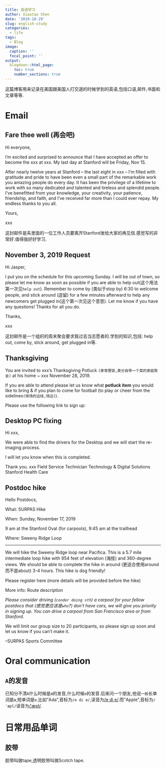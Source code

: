 ```yaml
---
title: 英语学习
author: Xiaotao Shen
date: '2019-10-29'
slug: english-study
categories:
  - life
tags:
  - Blog
image:
  caption: ''
  focal_point: ''
output:
  blogdown::html_page:
    toc: true
    number_sections: true
---
```


这篇博客用来记录在美国跟美国人打交道的时候学到的英语,包括口语,邮件,书面和文章等等.

# Email

## Fare thee well (再会吧)

Hi everyone,

I’m excited and surprised to announce that I have accepted an offer to become the xxx at xxx. My last day at Stanford will be Friday, Nov 15.

After nearly twelve years at Stanford – the last eight in xxx – I’m filled with gratitude and pride to have been even a small part of the remarkable work you amazing people do every day. It has been the privilege of a lifetime to work with so many dedicated and talented and tireless and splendid people. I’ve benefitted from your knowledge, your creativity, your patience, friendship, and faith, and I’ve received far more than I could ever repay. My endless thanks to you all.

Yours,

xxx

这封邮件是系里面的一位工作人员要离开Stanford发给大家的再见信.感觉写的非常好.值得我好好学习.

## November 3, 2019 Request

Hi Jasper,

I put you on the schedule for this upcoming Sunday. I will be out of town, so please let me know as soon as possible if you are able to help out(这个用法第一次见`help out`). Remember to come by (类似于stop by) 6:30 to welcome people, and stick around (逗留) for a few minutes afterward to help any newcomers get plugged in(这个第一次见这个意思). Let me know if you have any questions! Thanks for all you do.

Thanks,

xxx

这封邮件是一个组织的周末聚会要求我过去当志愿者的.学到的知识,包括: help out, come by, stick around, get plugged in等.

## Thanksgiving

You are invited to xxx’s Thanksgiving Potluck `(家常便饭,美分自带一个菜的家庭聚会)` at his home ~ xxx November 28, 2019.

If you are able to attend please let us know what **potluck item** you would like to bring & if you plan to come for football (to play or cheer from the sidelines`(球场的边线,场边)`).

Please use the following link to sign up:

## Desktop PC fixing

Hi xxx,

We were able to find the drivers for the Desktop and we will start the re-imaging process.

I will let you know when this is completed.

Thank you.
xxx
Field Service Technician
Technology & Digital Solutions
Stanford Health Care

## Postdoc hike

Hello Postdocs,

What: SURPAS Hike 

When: Sunday, November 17, 2019 

9 am at the Stanford Oval (for carpools), 9:45 am at the trailhead

Where: Sweeny Ridge Loop

*****

We will hike the Sweeny Ridge loop near Pacifica. This is a 5.7 mile intermediate loop hike with 954 feet of elevation (海拔) and 360-degree views. We should be able to complete the hike in around (更适合使用around而不是about) 3-4 hours. This hike is dog friendly! 

Please register here (more details will be provided before the hike)

More info: Route description

*Please consider driving (`conder doing sth`) a carpool for your fellow postdocs that (感觉更应该是`who`?) don’t have cars, we will give you priority in signing up. You can drive a carpool from San Francisco area or from Stanford.*

We will limit our group size to 20 participants, so please sign up soon and let us know if you can't make it.

--SURPAS Sports Committee

# Oral communication

## `A`的发音

已知分不清`A`什么时候是`æ`的发音,什么时候`e`的发音.后来问一个朋友,他说`一般`长单词是`æ`,短单词是`e`.比如"Ada",音标为`/e di e/ `,读音为[/e di e/](https://translate.google.com/?source=gtx#view=home&op=translate&sl=en&tl=zh-CN&text=ada).而"Apple",音标为` /ˈæpl/`读音为[/ˈæpl/](https://translate.google.com/?source=gtx#view=home&op=translate&sl=en&tl=zh-CN&text=apple).

# 日常用品单词

## 胶带

胶带叫做tape,透明胶带叫做Scotch tape.
